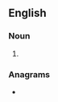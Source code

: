 ==English==

===Noun===
{{head|en|noun plural form}}

# {{plural of|hater|lang=en}}

===Anagrams===
* {{anagrams|en|Earths|Hartes|Hearst|Hearts|Sarthe|Sather|earths|hear'st|hearts|rehats|shetar}}